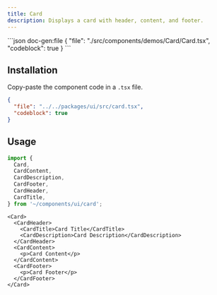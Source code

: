 ```yaml
---
title: Card
description: Displays a card with header, content, and footer.
---
```


<ComponentPreview name='card'>
```json doc-gen:file
{
  "file": "./src/components/demos/Card/Card.tsx",
  "codeblock": true
}
```
</ComponentPreview>

## Installation

Copy-paste the component code in a `.tsx` file.

<div className='not-prose [&_figure]:max-h-[320px] [&_figure]:overflow-y-auto'>

```json doc-gen:file
{
  "file": "../../packages/ui/src/card.tsx",
  "codeblock": true
}
```

</div>

## Usage

```ts
import {
  Card,
  CardContent,
  CardDescription,
  CardFooter,
  CardHeader,
  CardTitle,
} from '~/components/ui/card';
```

```tsx
<Card>
  <CardHeader>
    <CardTitle>Card Title</CardTitle>
    <CardDescription>Card Description</CardDescription>
  </CardHeader>
  <CardContent>
    <p>Card Content</p>
  </CardContent>
  <CardFooter>
    <p>Card Footer</p>
  </CardFooter>
</Card>
```

